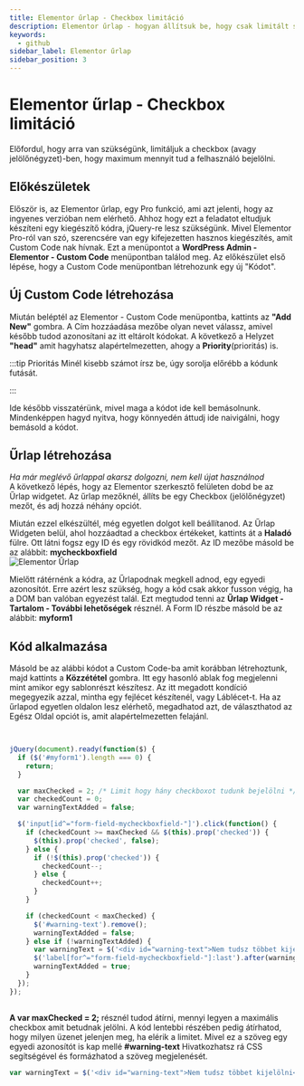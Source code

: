 ```yaml
---
title: Elementor űrlap - Checkbox limitáció
description: Elementor űrlap - hogyan állítsuk be, hogy csak limitált számban tudjanak a látogatók bejelölni Checkboxokat
keywords:
  - github
sidebar_label: Elementor űrlap 
sidebar_position: 3
---
```



# Elementor űrlap - Checkbox limitáció

Előfordul, hogy arra van szükségünk, limitáljuk a checkbox (avagy jelölőnégyzet)-ben, hogy maximum mennyit tud a felhasználó bejelölni.

## Előkészületek
Először is, az Elementor űrlap, egy Pro funkció, ami azt jelenti, hogy az ingyenes verzióban nem elérhető. Ahhoz hogy ezt a feladatot eltudjuk készíteni
egy kiegészítő kódra, jQuery-re lesz szükségünk. Mivel Elementor Pro-ról van szó, szerencsére van egy kifejezetten hasznos kiegészítés, amit 
Custom Code nak hívnak. Ezt a menüpontot a **WordPress Admin - Elementor - Custom Code** menüpontban találod meg. Az előkészület első lépése, hogy a Custom Code  menüpontban
létrehozunk egy új "Kódot".

## Új Custom Code létrehozása

Miután beléptél az Elementor - Custom Code menüpontba, kattints az **"Add New"** gombra. A Cím hozzáadása mezőbe olyan nevet válassz, amivel később
tudod azonosítani az itt eltárolt kódokat. A következő a Helyzet **"head"** amit hagyhatsz alapértelmezetten, ahogy a **Priority**(prioritás) is. 


:::tip Prioritás
Minél kisebb számot írsz be, úgy sorolja előrébb a kódunk futását.  

:::

Ide később visszatérünk, mivel maga a kódot ide kell bemásolnunk. Mindenképpen hagyd nyitva, hogy könnyedén áttudj ide naivigálni, hogy bemásold a kódot.

## Űrlap létrehozása
*Ha már meglévő űrlappal akarsz dolgozni, nem kell újat használnod*  
A következő lépés, hogy az Elementor szerkesztő felületen dobd be az Űrlap widgetet. Az űrlap mezőknél, állíts be egy Checkbox (jelölőnégyzet)
mezőt, és adj hozzá néhány opciót. 

Miután ezzel elkészültél, még egyetlen dolgot kell beállítanod. Az Űrlap Widgeten belül, ahol hozzáadtad a checkbox értékeket, kattints át a **Haladó**
fülre. Ott látni fogsz egy ID és egy rövidkód mezőt. Az ID mezőbe másold be az alábbit: **mycheckboxfield**  
<BrowserWindow url="https://peldaweboldal.hu">
  <img src="/img/elementor-urlapkep.png" alt="Elementor Űrlap"></img>
</BrowserWindow>

Mielőtt rátérnénk a kódra, az Űrlapodnak megkell adnod, egy egyedi azonosítót. Erre azért lesz szükség, hogy a kód csak akkor fusson végig, 
ha a DOM ban valóban egyezést talál. Ezt megtudod tenni az **Űrlap Widget - Tartalom - További lehetőségek** résznél. A Form ID részbe másold be az alábbit:
**myform1**

## Kód alkalmazása
Másold be az alábbi kódot a Custom Code-ba amit korábban létrehoztunk, majd kattints a **Közzététel** gombra. Itt egy hasonló ablak fog megjelenni
mint amikor egy sablonrészt készítesz. Az itt megadott kondíció megegyezik azzal, mintha egy fejlécet készítenél, vagy Láblécet-t. Ha az űrlapod egyetlen
oldalon lesz elérhető, megadhatod azt, de választhatod az Egész Oldal opciót is, amit alapértelmezetten felajánl.

```js {2,4-5,8}

    
jQuery(document).ready(function($) {
  if ($('#myform1').length === 0) {
    return;
  }

  var maxChecked = 2; /* Limit hogy hány checkboxot tudunk bejelölni */
  var checkedCount = 0;
  var warningTextAdded = false;

  $('input[id^="form-field-mycheckboxfield-"]').click(function() {
    if (checkedCount >= maxChecked && $(this).prop('checked')) {
      $(this).prop('checked', false);
    } else {
      if (!$(this).prop('checked')) {
        checkedCount--;
      } else {
        checkedCount++;
      }
    }

    if (checkedCount < maxChecked) {
      $('#warning-text').remove();
      warningTextAdded = false;
    } else if (!warningTextAdded) {
      var warningText = $('<div id="warning-text">Nem tudsz többet kijelölni</div>');
      $('label[for^="form-field-mycheckboxfield-"]:last').after(warningText); /* itt tudod módosítani milyen figyelmztető szöveg jelenjen meg */
      warningTextAdded = true;
    }
  });
});
    

```

**A var maxChecked = 2;** résznél tudod átírni, mennyi legyen a maximális checkbox amit betudnak jelölni. A kód lentebbi részében pedig átírhatod, hogy milyen
üzenet jelenjen meg, ha elérik a limitet. Mivel ez a szöveg egy egyedi azonosítót is kap mellé **#warning-text**  Hivatkozhatsz rá CSS segítségével 
és formázhatod a szöveg megjelenését.

```js
var warningText = $('<div id="warning-text">Nem tudsz többet kijelölni</div>'); 
```


